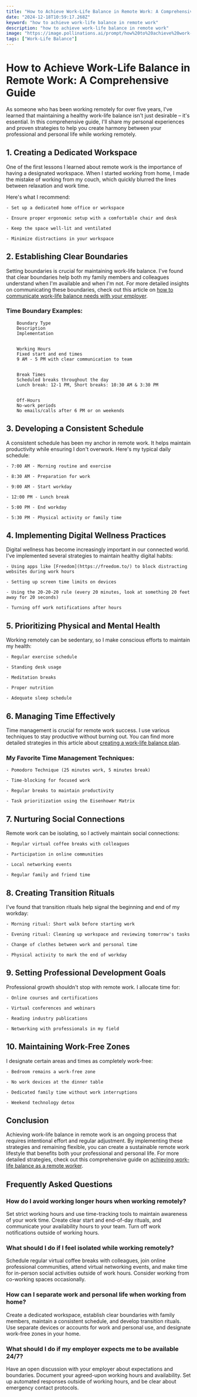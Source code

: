 ```yaml
---
title: "How to Achieve Work-Life Balance in Remote Work: A Comprehensive Guide"
date: "2024-12-18T10:59:17.268Z"
keyword: "how to achieve work-life balance in remote work"
description: "how to achieve work-life balance in remote work"
image: "https://image.pollinations.ai/prompt/how%20to%20achieve%20work-life%20balance%20in%20remote%20work%2C%20realistic%20photo%2C%20high%20quality%2C%204k?width=1024&height=1024&nologo=true"
tags: ["Work-Life Balance"]
---
```


# How to Achieve Work-Life Balance in Remote Work: A Comprehensive Guide


As someone who has been working remotely for over five years, I've learned that maintaining a healthy work-life balance isn't just desirable – it's essential. In this comprehensive guide, I'll share my personal experiences and proven strategies to help you create harmony between your professional and personal life while working remotely.



## 1. Creating a Dedicated Workspace


One of the first lessons I learned about remote work is the importance of having a designated workspace. When I started working from home, I made the mistake of working from my couch, which quickly blurred the lines between relaxation and work time.



Here's what I recommend:



    - Set up a dedicated home office or workspace

    - Ensure proper ergonomic setup with a comfortable chair and desk

    - Keep the space well-lit and ventilated

    - Minimize distractions in your workspace



## 2. Establishing Clear Boundaries


Setting boundaries is crucial for maintaining work-life balance. I've found that clear boundaries help both my family members and colleagues understand when I'm available and when I'm not. For more detailed insights on communicating these boundaries, check out this article on [how to communicate work-life balance needs with your employer](https://productivityprospect.com/blog/how-to-communicate-work-life-balance-needs-with-your-employer/).



### Time Boundary Examples:


    
        Boundary Type
        Description
        Implementation
    
    
        Working Hours
        Fixed start and end times
        9 AM - 5 PM with clear communication to team
    
    
        Break Times
        Scheduled breaks throughout the day
        Lunch break: 12-1 PM, Short breaks: 10:30 AM & 3:30 PM
    
    
        Off-Hours
        No-work periods
        No emails/calls after 6 PM or on weekends
    




## 3. Developing a Consistent Schedule


A consistent schedule has been my anchor in remote work. It helps maintain productivity while ensuring I don't overwork. Here's my typical daily schedule:




    - 7:00 AM - Morning routine and exercise

    - 8:30 AM - Preparation for work

    - 9:00 AM - Start workday

    - 12:00 PM - Lunch break

    - 5:00 PM - End workday

    - 5:30 PM - Physical activity or family time



## 4. Implementing Digital Wellness Practices


Digital wellness has become increasingly important in our connected world. I've implemented several strategies to maintain healthy digital habits:




    - Using apps like [Freedom](https://freedom.to/) to block distracting websites during work hours

    - Setting up screen time limits on devices

    - Using the 20-20-20 rule (every 20 minutes, look at something 20 feet away for 20 seconds)

    - Turning off work notifications after hours



## 5. Prioritizing Physical and Mental Health


Working remotely can be sedentary, so I make conscious efforts to maintain my health:




    - Regular exercise schedule

    - Standing desk usage

    - Meditation breaks

    - Proper nutrition

    - Adequate sleep schedule



## 6. Managing Time Effectively


Time management is crucial for remote work success. I use various techniques to stay productive without burning out. You can find more detailed strategies in this article about [creating a work-life balance plan](https://productivityprospect.com/blog/how-to-create-a-work-life-balance-plan-for-entrepreneurs/).



### My Favorite Time Management Techniques:


    - Pomodoro Technique (25 minutes work, 5 minutes break)

    - Time-blocking for focused work

    - Regular breaks to maintain productivity

    - Task prioritization using the Eisenhower Matrix



## 7. Nurturing Social Connections


Remote work can be isolating, so I actively maintain social connections:




    - Regular virtual coffee breaks with colleagues

    - Participation in online communities

    - Local networking events

    - Regular family and friend time



## 8. Creating Transition Rituals


I've found that transition rituals help signal the beginning and end of my workday:




    - Morning ritual: Short walk before starting work

    - Evening ritual: Cleaning up workspace and reviewing tomorrow's tasks

    - Change of clothes between work and personal time

    - Physical activity to mark the end of workday



## 9. Setting Professional Development Goals


Professional growth shouldn't stop with remote work. I allocate time for:




    - Online courses and certifications

    - Virtual conferences and webinars

    - Reading industry publications

    - Networking with professionals in my field



## 10. Maintaining Work-Free Zones


I designate certain areas and times as completely work-free:




    - Bedroom remains a work-free zone

    - No work devices at the dinner table

    - Dedicated family time without work interruptions

    - Weekend technology detox



## Conclusion


Achieving work-life balance in remote work is an ongoing process that requires intentional effort and regular adjustment. By implementing these strategies and remaining flexible, you can create a sustainable remote work lifestyle that benefits both your professional and personal life. For more detailed strategies, check out this comprehensive guide on [achieving work-life balance as a remote worker](https://productivityprospect.com/blog/how-to-achieve-work-life-balance-as-a-remote-worker/).



## Frequently Asked Questions


### How do I avoid working longer hours when working remotely?

Set strict working hours and use time-tracking tools to maintain awareness of your work time. Create clear start and end-of-day rituals, and communicate your availability hours to your team. Turn off work notifications outside of working hours.



### What should I do if I feel isolated while working remotely?

Schedule regular virtual coffee breaks with colleagues, join online professional communities, attend virtual networking events, and make time for in-person social activities outside of work hours. Consider working from co-working spaces occasionally.



### How can I separate work and personal life when working from home?

Create a dedicated workspace, establish clear boundaries with family members, maintain a consistent schedule, and develop transition rituals. Use separate devices or accounts for work and personal use, and designate work-free zones in your home.



### What should I do if my employer expects me to be available 24/7?

Have an open discussion with your employer about expectations and boundaries. Document your agreed-upon working hours and availability. Set up automated responses outside of working hours, and be clear about emergency contact protocols.

